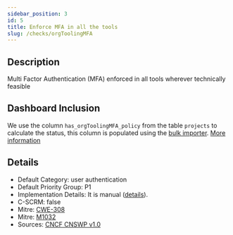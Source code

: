 ```yaml
---
sidebar_position: 3
id: 5
title: Enforce MFA in all the tools
slug: /checks/orgToolingMFA
---
```


<!-- BANNER:START -->

<!-- BANNER:END -->

<!-- DESCRIPTION:START -->
## Description
Multi Factor Authentication (MFA) enforced in all tools wherever technically feasible
<!-- DESCRIPTION:END -->

## Dashboard Inclusion

We use the column `has_orgToolingMFA_policy` from the table `projects` to calculate the status, this column is populated using the [bulk importer](/docs/visionBoard/importers#bulk-importer). [More information](https://github.com/OpenPathfinder/visionBoard/issues/65)

<!-- DETAILS:START -->
## Details
- Default Category: user authentication
- Default Priority Group: P1
- Implementation Details: It is manual ([details](https://github.com/OpenPathfinder/visionBoard/issues/65)).
- C-SCRM: false
- Mitre: [CWE-308](https://cwe.mitre.org/data/definitions/308.html)
- Mitre: [M1032](https://attack.mitre.org/mitigations/M1032/)
- Sources: [CNCF CNSWP v1.0](https://github.com/cncf/tag-security/blob/main/security-whitepaper/v2/cloud-native-security-whitepaper.md)

<!-- DETAILS:END -->
